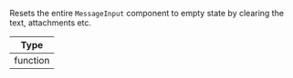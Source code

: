 Resets the entire `MessageInput` component to empty state by clearing the text, attachments etc.

| Type     |
| -------- |
| function |
